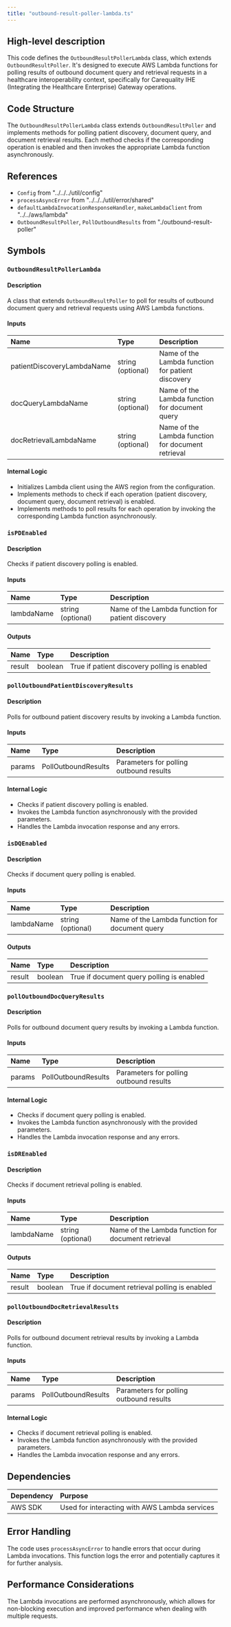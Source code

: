 ```yaml
---
title: "outbound-result-poller-lambda.ts"
---
```


## High-level description
This code defines the `OutboundResultPollerLambda` class, which extends `OutboundResultPoller`. It's designed to execute AWS Lambda functions for polling results of outbound document query and retrieval requests in a healthcare interoperability context, specifically for Carequality IHE (Integrating the Healthcare Enterprise) Gateway operations.

## Code Structure
The `OutboundResultPollerLambda` class extends `OutboundResultPoller` and implements methods for polling patient discovery, document query, and document retrieval results. Each method checks if the corresponding operation is enabled and then invokes the appropriate Lambda function asynchronously.

## References
- `Config` from "../../../util/config"
- `processAsyncError` from "../../../util/error/shared"
- `defaultLambdaInvocationResponseHandler`, `makeLambdaClient` from "../../aws/lambda"
- `OutboundResultPoller`, `PollOutboundResults` from "./outbound-result-poller"

## Symbols

### `OutboundResultPollerLambda`
#### Description
A class that extends `OutboundResultPoller` to poll for results of outbound document query and retrieval requests using AWS Lambda functions.

#### Inputs
| Name | Type | Description |
|:-----|:-----|:------------|
| patientDiscoveryLambdaName | string (optional) | Name of the Lambda function for patient discovery |
| docQueryLambdaName | string (optional) | Name of the Lambda function for document query |
| docRetrievalLambdaName | string (optional) | Name of the Lambda function for document retrieval |

#### Internal Logic
- Initializes Lambda client using the AWS region from the configuration.
- Implements methods to check if each operation (patient discovery, document query, document retrieval) is enabled.
- Implements methods to poll results for each operation by invoking the corresponding Lambda function asynchronously.

### `isPDEnabled`
#### Description
Checks if patient discovery polling is enabled.

#### Inputs
| Name | Type | Description |
|:-----|:-----|:------------|
| lambdaName | string (optional) | Name of the Lambda function for patient discovery |

#### Outputs
| Name | Type | Description |
|:-----|:-----|:------------|
| result | boolean | True if patient discovery polling is enabled |

### `pollOutboundPatientDiscoveryResults`
#### Description
Polls for outbound patient discovery results by invoking a Lambda function.

#### Inputs
| Name | Type | Description |
|:-----|:-----|:------------|
| params | PollOutboundResults | Parameters for polling outbound results |

#### Internal Logic
- Checks if patient discovery polling is enabled.
- Invokes the Lambda function asynchronously with the provided parameters.
- Handles the Lambda invocation response and any errors.

### `isDQEnabled`
#### Description
Checks if document query polling is enabled.

#### Inputs
| Name | Type | Description |
|:-----|:-----|:------------|
| lambdaName | string (optional) | Name of the Lambda function for document query |

#### Outputs
| Name | Type | Description |
|:-----|:-----|:------------|
| result | boolean | True if document query polling is enabled |

### `pollOutboundDocQueryResults`
#### Description
Polls for outbound document query results by invoking a Lambda function.

#### Inputs
| Name | Type | Description |
|:-----|:-----|:------------|
| params | PollOutboundResults | Parameters for polling outbound results |

#### Internal Logic
- Checks if document query polling is enabled.
- Invokes the Lambda function asynchronously with the provided parameters.
- Handles the Lambda invocation response and any errors.

### `isDREnabled`
#### Description
Checks if document retrieval polling is enabled.

#### Inputs
| Name | Type | Description |
|:-----|:-----|:------------|
| lambdaName | string (optional) | Name of the Lambda function for document retrieval |

#### Outputs
| Name | Type | Description |
|:-----|:-----|:------------|
| result | boolean | True if document retrieval polling is enabled |

### `pollOutboundDocRetrievalResults`
#### Description
Polls for outbound document retrieval results by invoking a Lambda function.

#### Inputs
| Name | Type | Description |
|:-----|:-----|:------------|
| params | PollOutboundResults | Parameters for polling outbound results |

#### Internal Logic
- Checks if document retrieval polling is enabled.
- Invokes the Lambda function asynchronously with the provided parameters.
- Handles the Lambda invocation response and any errors.

## Dependencies
| Dependency | Purpose |
|:-----------|:--------|
| AWS SDK | Used for interacting with AWS Lambda services |

## Error Handling
The code uses `processAsyncError` to handle errors that occur during Lambda invocations. This function logs the error and potentially captures it for further analysis.

## Performance Considerations
The Lambda invocations are performed asynchronously, which allows for non-blocking execution and improved performance when dealing with multiple requests.